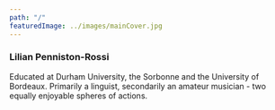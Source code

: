 ```yaml
---
path: "/"
featuredImage: ../images/mainCover.jpg
---
```


### Lilian Penniston-Rossi

Educated at Durham University, the Sorbonne and the University of Bordeaux. Primarily a linguist, secondarily an amateur musician - two equally enjoyable spheres of actions.
